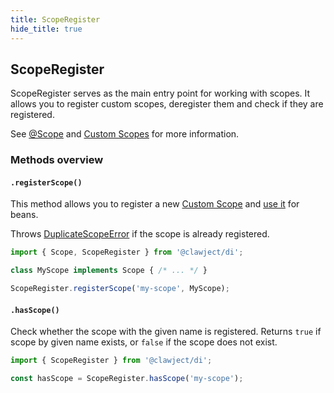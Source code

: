 ```yaml
---
title: ScopeRegister
hide_title: true
---
```


## ScopeRegister

ScopeRegister serves as the main entry point for working with scopes.
It allows you to register custom scopes, deregister them and check if they are registered.

See [@Scope](/docs/fundamentals/scope.mdx) and [Custom Scopes](/docs/guides/custom-scopes) for more information.

### Methods overview

#### `.registerScope()`

This method allows you to register a new [Custom Scope](/docs/guides/custom-scopes.mdx) and [use it](/docs/fundamentals/scope) for beans.

Throws [DuplicateScopeError](/docs/errors#duplicatescopeerror) if the scope is already registered.

```ts
import { Scope, ScopeRegister } from '@clawject/di';

class MyScope implements Scope { /* ... */ }

ScopeRegister.registerScope('my-scope', MyScope);
```

#### `.hasScope()`

Check whether the scope with the given name is registered.
Returns `true` if scope by given name exists, or `false` if the scope does not exist.

```ts
import { ScopeRegister } from '@clawject/di';

const hasScope = ScopeRegister.hasScope('my-scope');
```
